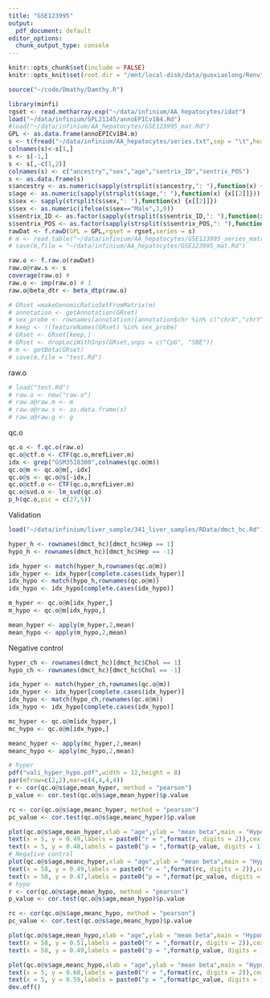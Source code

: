 ```yaml
---
title: "GSE123995"
output:
  pdf_document: default
editor_options: 
  chunk_output_type: console
---
```


```r
knitr::opts_chunk$set(include = FALSE)
knitr::opts_knit$set(root.dir = "/mnt/local-disk/data/guoxiaolong/Renv")
```

```r
source("~/code/Dmathy/Damthy.R")
```

```r
library(minfi)
rgset <- read.metharray.exp("~/data/infinium/AA_hepatocytes/idat")
load("~/data/infinium/GPL21145/annoEPICv1B4.Rd")
#load("~/data/infinium/AA_hepatocytes/GSE123995_mat.Rd")
GPL <- as.data.frame(annoEPICv1B4.m)
s <- t(fread("~/data/infinium/AA_hepatocytes/series.txt",sep = "\t",header = T))
colnames(s)<-s[1,]
s <- s[-1,]
s <- s[,-c(1,2)]
colnames(s) <- c("ancestry","sex","age","sentrix_ID","sentrix_POS")
s <- as.data.frame(s)
s$ancestry <- as.numeric(sapply(strsplit(s$ancestry,": "),function(x) {x[[2]]}))
s$age <- as.numeric(sapply(strsplit(s$age,": "),function(x) {x[[2]]}))
s$sex <- sapply(strsplit(s$sex,": "),function(x) {x[[2]]})
s$sex <- as.numeric(ifelse(s$sex=="Male",1,0))
s$sentrix_ID <- as.factor(sapply(strsplit(s$sentrix_ID,": "),function(x) {x[[2]]}))
s$sentrix_POS <- as.factor(sapply(strsplit(s$sentrix_POS,": "),function(x) {x[[2]]}))
rawDat <- f.rawD(GPL = GPL,rgset = rgset,series = s)
# m <- read.table("~/data/infinium/AA_hepatocytes/GSE123995_series_matrix.txt",comment.char = "!",sep = "\t",header = T)
# save(m,file = "~/data/infinium/AA_hepatocytes/GSE123995_mat.Rd")
```

```r
raw.o <- f.raw.o(rawDat)
raw.o@raw.s <- s
coverage(raw.o) # 
raw.o <- imp(raw.o) # 1
raw.o@beta_dtr <- beta_dtp(raw.o)

```

```r
# GRset =makeGenomicRatioSetFromMatrix(m)
# annotation <- getAnnotation(GRset)
# sex_probe <- rownames(annotation)[annotation$chr %in% c("chrX","chrY")]
# keep <- !(featureNames(GRset) %in% sex_probe)
# GRset <- GRset[keep,]
# GRset <- dropLociWithSnps(GRset,snps = c("CpG", "SBE"))
# m <- getBeta(GRset)
# save(m,file = "test.Rd")
```

raw.o

```r
# load("test.Rd")
# raw.o <- new("raw.o")
# raw.o@raw.m <- m
# raw.o@raw.s <- as.data.frame(s)
# raw.o@raw.g <- g

```

qc.o

```r
qc.o <- f.qc.o(raw.o)
qc.o@ctf.o <- CTF(qc.o,mrefLiver.m)
idx <- grep("GSM3518380",colnames(qc.o@m))
qc.o@m <- qc.o@m[,-idx]
qc.o@s <- qc.o@s[-idx,]
qc.o@ctf.o <- CTF(qc.o,mrefLiver.m)
qc.o@svd.o <- lm_svd(qc.o)
p_h(qc.o,pic = c(27,5))
```

Validation

```r
load("~/data/infinium/liver_sample/341_liver_samples/RData/dmct_hc.Rd")

hyper_h <- rownames(dmct_hc)[dmct_hc$Hep == 1]
hypo_h <- rownames(dmct_hc)[dmct_hc$Hep == -1]

idx_hyper <- match(hyper_h,rownames(qc.o@m))
idx_hyper <- idx_hyper[complete.cases(idx_hyper)]
idx_hypo <- match(hypo_h,rownames(qc.o@m))
idx_hypo <- idx_hypo[complete.cases(idx_hypo)]

m_hyper <- qc.o@m[idx_hyper,]
m_hypo <- qc.o@m[idx_hypo,]

mean_hyper <- apply(m_hyper,2,mean)
mean_hypo <- apply(m_hypo,2,mean)
```

Negative control

```r
hyper_ch <- rownames(dmct_hc)[dmct_hc$Chol == 1]
hypo_ch <- rownames(dmct_hc)[dmct_hc$Chol == -1]

idx_hyper <- match(hyper_ch,rownames(qc.o@m))
idx_hyper <- idx_hyper[complete.cases(idx_hyper)]
idx_hypo <- match(hypo_ch,rownames(qc.o@m))
idx_hypo <- idx_hypo[complete.cases(idx_hypo)]

mc_hyper <- qc.o@m[idx_hyper,]
mc_hypo <- qc.o@m[idx_hypo,]

meanc_hyper <- apply(mc_hyper,2,mean)
meanc_hypo <- apply(mc_hypo,2,mean)
```

```r
# hyper
pdf("vali_hyper_hypo.pdf",width = 12,height = 8)
par(mfrow=c(2,2),mar=c(4,4,4,4))
r <- cor(qc.o@s$age,mean_hyper, method = "pearson")
p_value <- cor.test(qc.o@s$age,mean_hyper)$p.value

rc <- cor(qc.o@s$age,meanc_hyper, method = "pearson")
pc_value <- cor.test(qc.o@s$age,meanc_hyper)$p.value

plot(qc.o@s$age,mean_hyper,xlab = "age",ylab = "mean beta",main = "Hypermethylated age-DMCs of hepatocytes",pch = 20,col = "green")
text(x = 5, y = 0.49,labels = paste0("r = ",format(r, digits = 2)),cex = 0.8,col = "red")
text(x = 5, y = 0.48,labels = paste0("p = ",format(p_value, digits = 1)),cex = 0.8,col = "red")
# Negative control
plot(qc.o@s$age,meanc_hyper,xlab = "age",ylab = "mean beta",main = "Hypermethylated age-DMCs of cholangiocytes (Negative control)",pch = 20,col = "blue")
text(x = 58, y = 0.49,labels = paste0("r = ",format(rc, digits = 2)),cex = 0.8,col = "red")
text(x = 58, y = 0.47,labels = paste0("p = ",format(pc_value, digits = 1)),cex = 0.8,col = "red")
# hypo
r <- cor(qc.o@s$age,mean_hypo, method = "pearson")
p_value <- cor.test(qc.o@s$age,mean_hypo)$p.value

rc <- cor(qc.o@s$age,meanc_hypo, method = "pearson")
pc_value <- cor.test(qc.o@s$age,meanc_hypo)$p.value

plot(qc.o@s$age,mean_hypo,xlab = "age",ylab = "mean beta",main = "Hypomethylated age-DMCs of hepatocytes",pch = 20,col = "green")
text(x = 58, y = 0.51,labels = paste0("r = ",format(r, digits = 2)),cex = 0.8,col = "red")
text(x = 58, y = 0.49,labels = paste0("p = ",format(p_value, digits = 1)),cex = 0.8,col = "red")

plot(qc.o@s$age,meanc_hypo,xlab = "age",ylab = "mean beta",main = "Hypomethylated age-DMCs of cholangiocytes (Negative control)",pch = 20,col = "blue")
text(x = 5, y = 0.60,labels = paste0("r = ",format(rc, digits = 2)),cex = 0.8,col = "red")
text(x = 5, y = 0.59,labels = paste0("p = ",format(pc_value, digits = 1)),cex = 0.8,col = "red")
dev.off()
```
